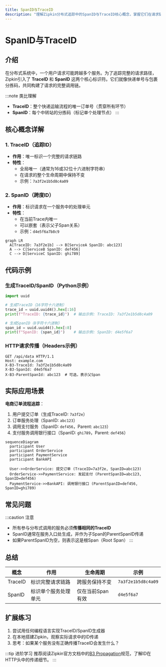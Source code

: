 ```yaml
---
title: SpanID与TraceID
description: "理解Zipkin分布式追踪中的SpanID与TraceID核心概念，掌握它们在请求链路追踪中的作用与实现方式。"
---
```


# SpanID与TraceID

## 介绍

在分布式系统中，一个用户请求可能跨越多个服务。为了追踪完整的请求路径，Zipkin引入了 **TraceID** 和 **SpanID** 这两个核心标识符。它们就像快递单号与包裹分拣码，共同构建了请求的完整调用链。

:::note 类比理解
- **TraceID**：整个快递运输流程的唯一订单号（贯穿所有环节）
- **SpanID**：每个中转站的分拣码（标记单个处理节点）
:::

## 核心概念详解

### 1. TraceID（追踪ID）
- **作用**：唯一标识一个完整的请求链路
- **特性**：
  - 全局唯一（通常为16或32位十六进制字符串）
  - 在请求的整个生命周期中保持不变
  - 示例：`7a3f2e1b5d8c4a09`

### 2. SpanID（跨度ID）
- **作用**：标识请求在一个服务中的处理单元
- **特性**：
  - 在当前Trace内唯一
  - 可以嵌套（表示父子Span关系）
  - 示例：`d4e5f6a7b8c9`

```mermaid
graph LR
  A[TraceID: 7a3f2e1b] --> B[ServiceA SpanID: abc123]
  A --> C[ServiceB SpanID: def456]
  C --> D[ServiceC SpanID: ghi789]
```

## 代码示例

### 生成TraceID/SpanID（Python示例）
```python
import uuid

# 生成TraceID（16字符十六进制）
trace_id = uuid.uuid4().hex[:16]
print(f"TraceID: {trace_id}")  # 输出示例: TraceID: 7a3f2e1b5d8c4a09

# 生成SpanID（8字符十六进制）
span_id = uuid.uuid4().hex[:8]
print(f"SpanID: {span_id}")    # 输出示例: SpanID: d4e5f6a7
```

### HTTP请求传播（Headers示例）
```http
GET /api/data HTTP/1.1
Host: example.com
X-B3-TraceId: 7a3f2e1b5d8c4a09
X-B3-SpanId: d4e5f6a7
X-B3-ParentSpanId: abc123  # 可选，表示父Span
```

## 实际应用场景

**电商订单流程追踪**：
1. 用户提交订单（生成TraceID: `7a3f2e`）
2. 订单服务处理（SpanID: `abc123`）
3. 调用支付服务（SpanID: `def456`，Parent: `abc123`）
4. 支付服务调用银行接口（SpanID: `ghi789`，Parent: `def456`）

```mermaid
sequenceDiagram
  participant User
  participant OrderService
  participant PaymentService
  participant BankAPI

  User->>OrderService: 提交订单 (TraceID=7a3f2e, SpanID=abc123)
  OrderService->>PaymentService: 发起支付 (ParentSpanID=abc123, SpanID=def456)
  PaymentService->>BankAPI: 调用银行接口 (ParentSpanID=def456, SpanID=ghi789)
```

## 常见问题

:::caution 注意
- 所有参与分布式调用的服务必须**传播相同的TraceID**
- SpanID通常在服务入口处生成，并作为子Span的ParentSpanID传递
- 如果ParentSpanID为空，则表示这是根Span（Root Span）
:::

## 总结

| 概念     | 作用                          | 生命周期       | 示例               |
|----------|-----------------------------|--------------|--------------------|
| TraceID  | 标识完整请求链路                | 跨服务保持不变  | `7a3f2e1b5d8c4a09` |
| SpanID   | 标识单个服务处理单元             | 仅在当前Span有效 | `d4e5f6a7`         |

## 扩展练习
1. 尝试用任何编程语言实现TraceID/SpanID生成器
2. 在本地搭建Zipkin，观察实际请求中的ID传递
3. 思考：如果某个服务没有正确传播TraceID会发生什么？

:::tip 进阶学习
推荐阅读Zipkin官方文档中的[B3 Propagation](https://github.com/openzipkin/b3-propagation)规范，了解ID在HTTP头中的传递细节。
:::